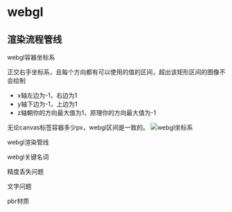 # webgl

## 渲染流程管线

webgl容器坐标系

正交右手坐标系，且每个方向都有可以使用的值的区间，超出该矩形区间的图像不会绘制

- x轴左边为-1，右边为1
- y轴下边为-1，上边为1
- z轴朝你的方向最大值为1，原理你的方向最大值为-1

无论canvas标签容器多少px，webgl区间是一致的。
![webgl坐标系](webgl基礎/webgl坐标系.png)

webgl渲染管线


webgl关键名词


精度丢失问题

文字问题

pbr材质

